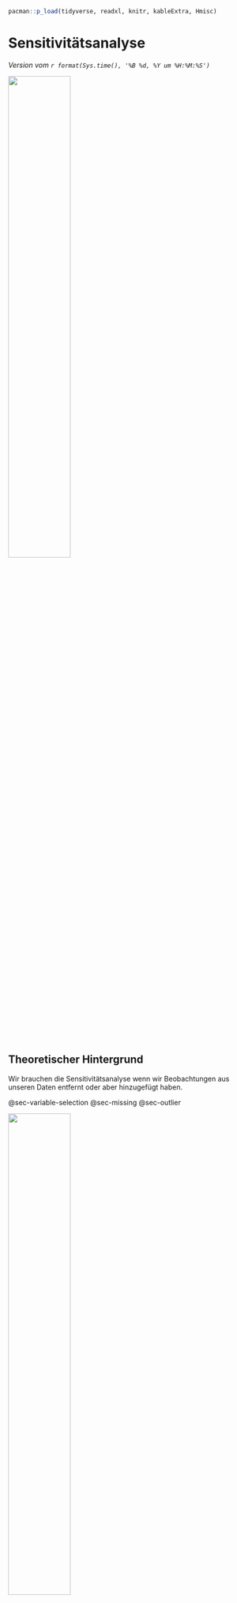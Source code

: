 ```r
pacman::p_load(tidyverse, readxl, knitr, kableExtra, Hmisc)
```

# Sensitivitätsanalyse {#sec-sensitivity}

*Version vom `r format(Sys.time(), '%B %d, %Y um %H:%M:%S')`*

![](images/caution.png){fig-align="center" width="50%"}

## Theoretischer Hintergrund

Wir brauchen die Sensitivitätsanalyse wenn wir Beobachtungen aus unseren Daten entfernt oder aber hinzugefügt haben.

@sec-variable-selection @sec-missing @sec-outlier

::: column-margin
![](images/angel_01.png){fig-align="center" width="50%"}

Das ist hier natürlich eine Sensitivitätsanalyse für Arme. Wie man es richtig umfangreich macht, findest du in einem sehr gutem und umfangreichen Tutorial zu [What Makes a Sensitivity Analysis?](https://lesslikely.com/statistics/sensitivity/)
:::

## Genutzte R Pakete für das Kapitel

Wir wollen folgende R Pakete in diesem Kapitel nutzen.

```r
#| message: false
pacman::p_load(tidyverse, magrittr, dlookr, broom, modelsummary,
               see, performance, ggpubr, factoextra, FactoMineR,
               conflicted)
conflict_prefer("select", "dplyr")
conflict_prefer("filter", "dplyr")
conflict_prefer("mutate", "dplyr")
conflict_prefer("extract", "magrittr")
cbbPalette <- c("#000000", "#E69F00", "#56B4E9", "#009E73", 
                "#F0E442", "#0072B2", "#D55E00", "#CC79A7")
```

Am Ende des Kapitels findest du nochmal den gesamten R Code in einem Rutsch zum selber durchführen oder aber kopieren.

https://cran.r-project.org/web/packages/sensemakr/vignettes/sensemakr.html

https://www.r-bloggers.com/2020/12/what-makes-a-sensitivity-analysis/

## Daten

Im Weiteren betrachten wir noch das Beispiel der Gummibärchendaten. Auch hier haben wir echte Daten vorliegen, so dass wir eventuell Ausreißer entdecken könnten. Da wir hier fehlende Werte in den Daten haben, entfernen wir alle fehlenden Werte mit der Funktion `na.omit()`. Damit löschen wir jede Zeile in den Daten, wo mindestens ein fehlender Wert auftritt.

```r
#| message: false

gummi_tbl <- read_excel("data/gummibears.xlsx")  %>%
  select(gender, age, height, semester) %>% 
  mutate(gender = as_factor(gender)) 
```

In der @tbl-gummi-1 ist der Datensatz `gummi_tbl` nochmal für die ersten sieben Zeilen dargestellt. Nun haben wir hier in dem Datensatz zu den Gummibärchen auch keine fehlenden Werte mehr.

```r
#| message: false
#| echo: false
#| tbl-cap: "Auszug aus dem Datensatz `gummi_tbl`. Wir betrachten die ersten sieben Zeilen des Datensatzes."
#| label: tbl-gummi-sens-1

gummi_tbl %>% head(7) %>% kable(align = "c", "pipe")
```

## Das Modell

$$
height \sim gender + age + semester 
$$

Wir wollen jetzt als erstes das volle Modell schätzen

```r
fit_full <- lm(height ~ gender + age + semester, data = gummi_tbl)

```

## Nach der Detektion von Ausreißer

Teilweise können wir eine Überprüfung auf Ausreißer nur auf einen Datensatz *ohne* fehlende Werte durchführen. Hier beißt sich dann die Katze in den Schwanz.

```r
diagnose_outlier(gummi_tbl) 
```

```r
gummi_out_imp_tbl <- gummi_tbl %>% 
  mutate(age = imputate_outlier(., age, method = "capping"),
         semester = imputate_outlier(., semester, method = "capping"))
```

```r
fit_outlier <- lm(height ~ gender + age + semester, data = gummi_out_imp_tbl)
```

## Nach der Imputation von fehlenden Werten

```r

gummi_imp_tbl <- gummi_tbl %>% 
  mutate(age = imputate_na(., age, method = "mean"),
         gender = imputate_na(., gender, method = "rpart"),
         height = imputate_na(., height, method = "median"),
         semester = imputate_na(., semester, method = "mode"))

```

```r
fit_imp <- lm(height ~ gender + age + semester, data = gummi_imp_tbl)

```

## Nach der Variablen Selektion

Nehmen wir an, wir hätten eine Variablenselektion durchgeführt und die Variable `semester` aus dem Modell entfernt.

```r
fit_var_select <- lm(height ~ gender + age, data = gummi_tbl)
```

## Modellvergleich

```r
#| message: false
#| echo: false
#| tbl-cap: "Auszug aus dem Datensatz `gummi_tbl`. Wir betrachten die ersten sieben Zeilen des Datensatzes."
#| label: tbl-gummi-model-sens

modelsummary(lst("Volles Modell" = fit_full,
                 "Outlier" = fit_outlier,
                 "Imputation" = fit_imp,
                 "Variablen Selektion" = fit_var_select),
             estimate  = "{estimate}",
             statistic = c("conf.int",
                           "s.e. = {std.error}", 
                           "t = {statistic}",
                           "p = {p.value}"),
             coef_omit = "Intercept")
```
